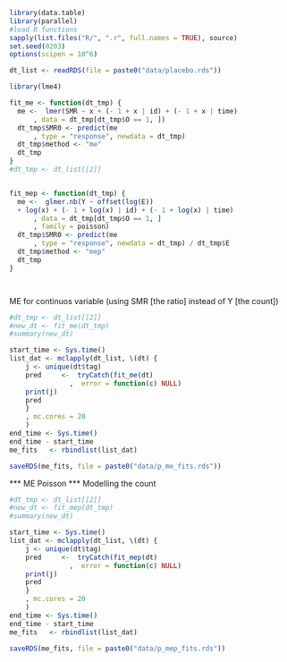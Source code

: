 ```r
library(data.table)
library(parallel)
#load R functions
sapply(list.files("R/", ".r", full.names = TRUE), source)
set.seed(0203)
options(scipen = 10^6)

dt_list <- readRDS(file = paste0("data/placebo.rds"))
```

```r
library(lme4)

fit_me <- function(dt_tmp) {
  me <-  lmer(SMR ~ x + (- 1 + x | id) + (- 1 + x | time)
      , data = dt_tmp[dt_tmp$O == 1, ])
  dt_tmp$SMR0 <- predict(me
      , type = "response", newdata = dt_tmp)
  dt_tmp$method <- "me"
  dt_tmp
}
#dt_tmp <- dt_list[[2]]


fit_mep <- function(dt_tmp) {
  me <-  glmer.nb(Y ~ offset(log(E))
  + log(x) + (- 1 + log(x) | id) + (- 1 + log(x) | time)
      , data = dt_tmp[dt_tmp$O == 1, ]
      , family = poisson)
  dt_tmp$SMR0 <- predict(me
      , type = "response", newdata = dt_tmp) / dt_tmp$E
  dt_tmp$method <- "mep"
  dt_tmp
}




```


ME for continuos variable
(using SMR [the ratio] instead of Y [the count])

```r
#dt_tmp <- dt_list[[2]]
#new_dt <- fit_me(dt_tmp)
#summary(new_dt)

start_time <- Sys.time()
list_dat <- mclapply(dt_list, \(dt) {
    j <- unique(dt$tag)
    pred     <-  tryCatch(fit_me(dt)
               ,  error = function(c) NULL)
    print(j)
    pred
    }
    , mc.cores = 20
    )
end_time <- Sys.time()
end_time - start_time
me_fits   <- rbindlist(list_dat)

saveRDS(me_fits, file = paste0("data/p_me_fits.rds"))
```


*** ME Poisson ***
Modelling the count
```r
#dt_tmp <- dt_list[[2]]
#new_dt <- fit_mep(dt_tmp)
#summary(new_dt)

start_time <- Sys.time()
list_dat <- mclapply(dt_list, \(dt) {
    j <- unique(dt$tag)
    pred     <-  tryCatch(fit_mep(dt)
               ,  error = function(c) NULL)
    print(j)
    pred
    }
    , mc.cores = 20
    )
end_time <- Sys.time()
end_time - start_time
me_fits   <- rbindlist(list_dat)

saveRDS(me_fits, file = paste0("data/p_mep_fits.rds"))
```